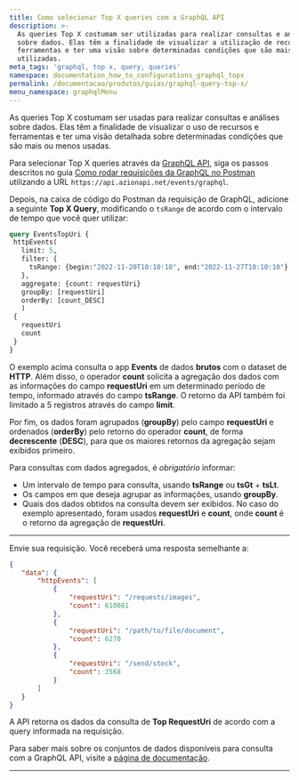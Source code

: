 ```yaml
---
title: Como selecionar Top X queries com a GraphQL API
description: >-
  As queries Top X costumam ser utilizadas para realizar consultas e análises
  sobre dados. Elas têm a finalidade de visualizar a utilização de recursos e
  ferramentas e ter uma visão sobre determinadas condições que são mais ou menos
  utilizadas.
meta_tags: 'graphql, top x, query, queries'
namespace: documentation_how_to_configurations_graphql_topx
permalink: /documentacao/produtos/guias/graphql-query-top-x/
menu_namespace: graphqlMenu
---
```


As queries Top X costumam ser usadas para realizar consultas e análises sobre dados. Elas têm a finalidade de visualizar o uso de recursos e ferramentas e ter uma visão detalhada sobre determinadas condições que são mais ou menos usadas.

Para selecionar Top X queries através da [GraphQL API](/pt-br/documentacao/devtools/graphql-api/visao-geral/), siga os passos descritos no guia [Como rodar requisições da GraphQL no Postman](/pt-br/documentacao/produtos/guias/consultar-graphql-postman/) utilizando a URL `https://api.azionapi.net/events/graphql`.

Depois, na caixa de código do Postman da requisição de GraphQL, adicione a seguinte **Top X Query**, modificando o `tsRange` de acordo com o intervalo de tempo que você quer utilizar:

```graphql
query EventsTopUri {
 httpEvents(
   limit: 5,
   filter: {
     tsRange: {begin:"2022-11-20T10:10:10", end:"2022-11-27T10:10:10"}
   },
   aggregate: {count: requestUri}
   groupBy: [requestUri]
   orderBy: [count_DESC]
   )
 {
   requestUri
   count
 }
}
```

O exemplo acima consulta o app **Events** de dados **brutos** com o dataset de **HTTP**. Além disso, o operador **count** solicita a agregação dos dados com as informações do campo **requestUri** em um determinado período de tempo, informado através do campo **tsRange**. O retorno da API também foi limitado a 5 registros através do campo **limit**.

Por fim, os dados foram agrupados (**groupBy**) pelo campo **requestUri** e ordenados (**orderBy**) pelo retorno do operador **count**, de forma **decrescente** (**DESC**), para que os maiores retornos da agregação sejam exibidos primeiro.

Para consultas com dados agregados, é *obrigatório* informar:

- Um intervalo de tempo para consulta, usando **tsRange** ou **tsGt** + **tsLt**.
- Os campos em que deseja agrupar as informações, usando **groupBy**.
- Quais dos dados obtidos na consulta devem ser exibidos. No caso do exemplo apresentado, foram usados **requestUri** e **count**, onde **count** é o retorno da agregação de **requestUri**.

---

Envie sua requisição. Você receberá uma resposta semelhante a:

```json
{
   "data": {
       "httpEvents": [
           {
               "requestUri": "/requests/images",
               "count": 610081
           },
           {
               "requestUri": "/path/to/file/document",
               "count": 6270
           },
           {
               "requestUri": "/send/stock",
               "count": 3568
           }
       ]
   }
}
```

A API retorna os dados da consulta de **Top RequestUri** de acordo com a query informada na requisição.

Para saber mais sobre os conjuntos de dados disponíveis para consulta com a GraphQL API, visite a [página de documentação](/pt-br/documentacao/devtools/graphql-api/recursos/#conjuntos-de-dados).



---

